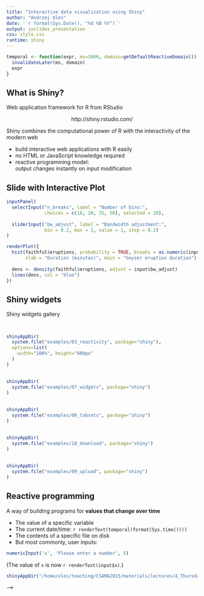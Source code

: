 ```yaml
---
title: "Interactive data visualization using Shiny"
author: "Andrzej Oleś"
date: '`r format(Sys.Date(), "%d %B %Y")`'
output: ioslides_presentation
css: style.css
runtime: shiny
---
```


```r
temporal <- function(expr, ms=1000, domain=getDefaultReactiveDomain()) {
  invalidateLater(ms, domain)
  expr
}
```

## What is Shiny?

Web application framework for R from RStudio

<p align="center">http://shiny.rstudio.com/</p>

Shiny combines the computational power of R with the interactivity of the modern web

- build interactive web applications with R easily
- no HTML or JavaScript knowledge required
- reactive programming model:<br/>
  output changes instantly on input modification

## Slide with Interactive Plot

```r
inputPanel(
  selectInput("n_breaks", label = "Number of bins:",
              choices = c(10, 20, 35, 50), selected = 20),
  
  sliderInput("bw_adjust", label = "Bandwidth adjustment:",
              min = 0.2, max = 2, value = 1, step = 0.2)
)

renderPlot({
  hist(faithful$eruptions, probability = TRUE, breaks = as.numeric(input$n_breaks),
       xlab = "Duration (minutes)", main = "Geyser eruption duration")
  
  dens <- density(faithful$eruptions, adjust = input$bw_adjust)
  lines(dens, col = "blue")
})
```

## Shiny widgets

Shiny widgets gallery



```r

```

## <!--Reactive tables and data frames-->

```r
shinyAppDir(
  system.file("examples/03_reactivity", package="shiny"),
  options=list(
    width="100%", height="600px"
  )
)
```

## <!--Help text and submit buttons-->

```r
shinyAppDir(
  system.file("examples/07_widgets", package="shiny")
)
```

## <!--Tabbed panels-->

```r
shinyAppDir(
  system.file("examples/06_tabsets", package="shiny")
)
```

## <!--File download-->

```r
shinyAppDir(
  system.file("examples/10_download", package="shiny")
)
```

## <!--File upload-->

```r
shinyAppDir(
  system.file("examples/09_upload", package="shiny")
)
```

## Reactive programming

A way of building programs for **values that change over time**

- The value of a specific variable
- The current date/time: `r renderText(temporal(format(Sys.time())))`
- The contents of a specific file on disk
- But most commonly, user inputs:
```r
numericInput('x', 'Please enter a number', 5)
```

(The value of `x` is now `r renderText(input$x)`.)

<!--

## Slide with R Code and Output

```r
summary(cars)
```

## <!--Interactive MA plot-->

```r
shinyAppDir("/home/oles/teaching/CSAMA2015/materials/lectures/4_Thursday/Interactive_data_visualization_using_Shiny/plotMA")
```
-->
